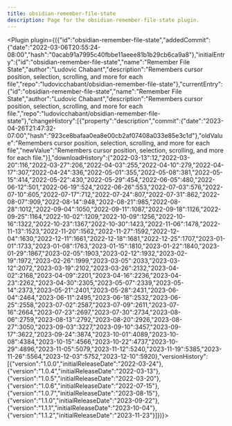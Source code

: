---
title: obsidian-remember-file-state
description: Page for the obsidian-remember-file-state plugin.
---


<Plugin plugin={({"id":"obsidian-remember-file-state","addedCommit":{"date":"2022-03-06T20:55:24-08:00","hash":"0acab91a7995c40fbbe11aeee81b1b29cb6ca9a8"},"initialEntry":{"id":"obsidian-remember-file-state","name":"Remember File State","author":"Ludovic Chabant","description":"Remembers cursor position, selection, scrolling, and more for each file","repo":"ludovicchabant/obsidian-remember-file-state"},"currentEntry":{"id":"obsidian-remember-file-state","name":"Remember File State","author":"Ludovic Chabant","description":"Remembers cursor position, selection, scrolling, and more for each file.","repo":"ludovicchabant/obsidian-remember-file-state"},"changeHistory":[{"property":"description","commit":{"date":"2023-04-26T21:47:32-07:00","hash":"923ce8bafaa0ea8e00cb2af07408a033e85e3c1d"},"oldValue":"Remembers cursor position, selection, scrolling, and more for each file","newValue":"Remembers cursor position, selection, scrolling, and more for each file."}],"downloadHistory":{"2022-03-13":12,"2022-03-20":116,"2022-03-27":206,"2022-04-03":255,"2022-04-10":279,"2022-04-17":307,"2022-04-24":336,"2022-05-01":355,"2022-05-08":381,"2022-05-15":414,"2022-05-22":430,"2022-05-29":454,"2022-06-05":480,"2022-06-12":501,"2022-06-19":524,"2022-06-26":553,"2022-07-03":576,"2022-07-10":605,"2022-07-17":712,"2022-07-24":807,"2022-07-31":862,"2022-08-07":909,"2022-08-14":948,"2022-08-21":985,"2022-08-28":1012,"2022-09-04":1050,"2022-09-11":1087,"2022-09-18":1126,"2022-09-25":1164,"2022-10-02":1209,"2022-10-09":1256,"2022-10-16":1322,"2022-10-23":1367,"2022-10-30":1423,"2022-11-06":1478,"2022-11-13":1523,"2022-11-20":1562,"2022-11-27":1592,"2022-12-04":1630,"2022-12-11":1661,"2022-12-18":1681,"2022-12-25":1707,"2023-01-01":1733,"2023-01-08":1763,"2023-01-15":1810,"2023-01-22":1840,"2023-01-29":1867,"2023-02-05":1903,"2023-02-12":1932,"2023-02-19":1972,"2023-02-26":1999,"2023-03-05":2033,"2023-03-12":2072,"2023-03-19":2102,"2023-03-26":2132,"2023-04-02":2168,"2023-04-09":2201,"2023-04-16":2236,"2023-04-23":2262,"2023-04-30":2305,"2023-05-07":2339,"2023-05-14":2373,"2023-05-21":2401,"2023-05-28":2431,"2023-06-04":2464,"2023-06-11":2495,"2023-06-18":2532,"2023-06-25":2558,"2023-07-02":2587,"2023-07-09":2611,"2023-07-16":2664,"2023-07-23":2697,"2023-07-30":2734,"2023-08-06":2759,"2023-08-13":2792,"2023-08-20":2926,"2023-08-27":3050,"2023-09-03":3227,"2023-09-10":3457,"2023-09-17":3622,"2023-09-24":3874,"2023-10-01":4089,"2023-10-08":4384,"2023-10-15":4566,"2023-10-22":4737,"2023-10-29":4896,"2023-11-05":5079,"2023-11-12":5240,"2023-11-19":5385,"2023-11-26":5564,"2023-12-03":5752,"2023-12-10":5920},"versionHistory":[{"version":"1.0.0","initialReleaseDate":"2022-03-24"},{"version":"1.0.4","initialReleaseDate":"2022-03-13"},{"version":"1.0.5","initialReleaseDate":"2022-03-20"},{"version":"1.0.6","initialReleaseDate":"2022-07-15"},{"version":"1.0.7","initialReleaseDate":"2023-08-15"},{"version":"1.1.0","initialReleaseDate":"2023-09-22"},{"version":"1.1.1","initialReleaseDate":"2023-10-04"},{"version":"1.1.2","initialReleaseDate":"2023-11-23"}]})}></Plugin>